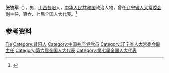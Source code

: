 '''张铁军'''（{{bd|1921年||1990年|}}），男，[[山西|山西]][[昔阳|昔阳]]人，[[中华人民共和国|中华人民共和国]]政治人物，曾任[[辽宁省人大常委会|辽宁省人大常委会]]副主任，第六、七届全国人大代表。<ref>{{Cite book|title=中华人民共和国职官志|author=何虎生, 李耀东, 向常福主编|publisher=中国社会出版社|year=2003|isbn=9787800883934|location=北京|pages=}}</ref>

== 参考资料 ==
{{reflist}}

{{中国人物小作品}}

{{Authority control}}
{{DEFAULTSORT:Zhang张}}
[[Category:张姓|Tie]]
[[Category:昔阳人|Category:昔阳人]]
[[Category:中国共产党党员|Category:中国共产党党员]]
[[Category:辽宁省人大常委会副主任|Category:辽宁省人大常委会副主任]]
[[Category:第六届全国人大代表|Category:第六届全国人大代表]]
[[Category:第七届全国人大代表|Category:第七届全国人大代表]]